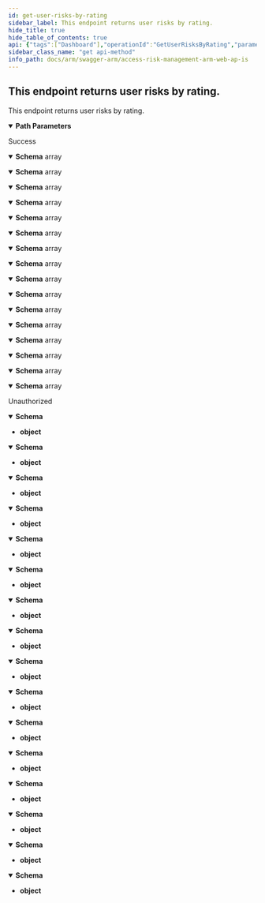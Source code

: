 ```yaml
---
id: get-user-risks-by-rating
sidebar_label: This endpoint returns user risks by rating.
hide_title: true
hide_table_of_contents: true
api: {"tags":["Dashboard"],"operationId":"GetUserRisksByRating","parameters":[{"name":"jobId","in":"path","required":true,"schema":{"type":"integer","format":"int32","minimum":1,"maximum":2147483647}}],"responses":{"200":{"description":"Success","content":{"application/json;odata.metadata=minimal;odata.streaming=true":{"schema":{"uniqueItems":false,"type":"array","items":{"description":"Represents a user risk rating.","type":"object","properties":{"riskRating":{"enum":["informational","low","medium","high","critical"],"type":"string"},"executionLevel":{"enum":["none","notExecuted","partiallyExecuted","fullyExecuted","sensitiveAccess"],"type":"string"},"mitigated":{"description":"Represents whether the risk has been mitigated or not.","type":"boolean"},"utilization":{"enum":["stad","cdpos"],"type":"string"},"value":{"format":"int32","description":"Represents the risk value.","type":"integer"}}}}},"application/json;odata.metadata=minimal;odata.streaming=false":{"schema":{"uniqueItems":false,"type":"array","items":{"description":"Represents a user risk rating.","type":"object","properties":{"riskRating":{"enum":["informational","low","medium","high","critical"],"type":"string"},"executionLevel":{"enum":["none","notExecuted","partiallyExecuted","fullyExecuted","sensitiveAccess"],"type":"string"},"mitigated":{"description":"Represents whether the risk has been mitigated or not.","type":"boolean"},"utilization":{"enum":["stad","cdpos"],"type":"string"},"value":{"format":"int32","description":"Represents the risk value.","type":"integer"}}}}},"application/json;odata.metadata=minimal":{"schema":{"uniqueItems":false,"type":"array","items":{"description":"Represents a user risk rating.","type":"object","properties":{"riskRating":{"enum":["informational","low","medium","high","critical"],"type":"string"},"executionLevel":{"enum":["none","notExecuted","partiallyExecuted","fullyExecuted","sensitiveAccess"],"type":"string"},"mitigated":{"description":"Represents whether the risk has been mitigated or not.","type":"boolean"},"utilization":{"enum":["stad","cdpos"],"type":"string"},"value":{"format":"int32","description":"Represents the risk value.","type":"integer"}}}}},"application/json;odata.metadata=full;odata.streaming=true":{"schema":{"uniqueItems":false,"type":"array","items":{"description":"Represents a user risk rating.","type":"object","properties":{"riskRating":{"enum":["informational","low","medium","high","critical"],"type":"string"},"executionLevel":{"enum":["none","notExecuted","partiallyExecuted","fullyExecuted","sensitiveAccess"],"type":"string"},"mitigated":{"description":"Represents whether the risk has been mitigated or not.","type":"boolean"},"utilization":{"enum":["stad","cdpos"],"type":"string"},"value":{"format":"int32","description":"Represents the risk value.","type":"integer"}}}}},"application/json;odata.metadata=full;odata.streaming=false":{"schema":{"uniqueItems":false,"type":"array","items":{"description":"Represents a user risk rating.","type":"object","properties":{"riskRating":{"enum":["informational","low","medium","high","critical"],"type":"string"},"executionLevel":{"enum":["none","notExecuted","partiallyExecuted","fullyExecuted","sensitiveAccess"],"type":"string"},"mitigated":{"description":"Represents whether the risk has been mitigated or not.","type":"boolean"},"utilization":{"enum":["stad","cdpos"],"type":"string"},"value":{"format":"int32","description":"Represents the risk value.","type":"integer"}}}}},"application/json;odata.metadata=full":{"schema":{"uniqueItems":false,"type":"array","items":{"description":"Represents a user risk rating.","type":"object","properties":{"riskRating":{"enum":["informational","low","medium","high","critical"],"type":"string"},"executionLevel":{"enum":["none","notExecuted","partiallyExecuted","fullyExecuted","sensitiveAccess"],"type":"string"},"mitigated":{"description":"Represents whether the risk has been mitigated or not.","type":"boolean"},"utilization":{"enum":["stad","cdpos"],"type":"string"},"value":{"format":"int32","description":"Represents the risk value.","type":"integer"}}}}},"application/json;odata.metadata=none;odata.streaming=true":{"schema":{"uniqueItems":false,"type":"array","items":{"description":"Represents a user risk rating.","type":"object","properties":{"riskRating":{"enum":["informational","low","medium","high","critical"],"type":"string"},"executionLevel":{"enum":["none","notExecuted","partiallyExecuted","fullyExecuted","sensitiveAccess"],"type":"string"},"mitigated":{"description":"Represents whether the risk has been mitigated or not.","type":"boolean"},"utilization":{"enum":["stad","cdpos"],"type":"string"},"value":{"format":"int32","description":"Represents the risk value.","type":"integer"}}}}},"application/json;odata.metadata=none;odata.streaming=false":{"schema":{"uniqueItems":false,"type":"array","items":{"description":"Represents a user risk rating.","type":"object","properties":{"riskRating":{"enum":["informational","low","medium","high","critical"],"type":"string"},"executionLevel":{"enum":["none","notExecuted","partiallyExecuted","fullyExecuted","sensitiveAccess"],"type":"string"},"mitigated":{"description":"Represents whether the risk has been mitigated or not.","type":"boolean"},"utilization":{"enum":["stad","cdpos"],"type":"string"},"value":{"format":"int32","description":"Represents the risk value.","type":"integer"}}}}},"application/json;odata.metadata=none":{"schema":{"uniqueItems":false,"type":"array","items":{"description":"Represents a user risk rating.","type":"object","properties":{"riskRating":{"enum":["informational","low","medium","high","critical"],"type":"string"},"executionLevel":{"enum":["none","notExecuted","partiallyExecuted","fullyExecuted","sensitiveAccess"],"type":"string"},"mitigated":{"description":"Represents whether the risk has been mitigated or not.","type":"boolean"},"utilization":{"enum":["stad","cdpos"],"type":"string"},"value":{"format":"int32","description":"Represents the risk value.","type":"integer"}}}}},"application/json;odata.streaming=true":{"schema":{"uniqueItems":false,"type":"array","items":{"description":"Represents a user risk rating.","type":"object","properties":{"riskRating":{"enum":["informational","low","medium","high","critical"],"type":"string"},"executionLevel":{"enum":["none","notExecuted","partiallyExecuted","fullyExecuted","sensitiveAccess"],"type":"string"},"mitigated":{"description":"Represents whether the risk has been mitigated or not.","type":"boolean"},"utilization":{"enum":["stad","cdpos"],"type":"string"},"value":{"format":"int32","description":"Represents the risk value.","type":"integer"}}}}},"application/json;odata.streaming=false":{"schema":{"uniqueItems":false,"type":"array","items":{"description":"Represents a user risk rating.","type":"object","properties":{"riskRating":{"enum":["informational","low","medium","high","critical"],"type":"string"},"executionLevel":{"enum":["none","notExecuted","partiallyExecuted","fullyExecuted","sensitiveAccess"],"type":"string"},"mitigated":{"description":"Represents whether the risk has been mitigated or not.","type":"boolean"},"utilization":{"enum":["stad","cdpos"],"type":"string"},"value":{"format":"int32","description":"Represents the risk value.","type":"integer"}}}}},"application/json":{"schema":{"uniqueItems":false,"type":"array","items":{"description":"Represents a user risk rating.","type":"object","properties":{"riskRating":{"enum":["informational","low","medium","high","critical"],"type":"string"},"executionLevel":{"enum":["none","notExecuted","partiallyExecuted","fullyExecuted","sensitiveAccess"],"type":"string"},"mitigated":{"description":"Represents whether the risk has been mitigated or not.","type":"boolean"},"utilization":{"enum":["stad","cdpos"],"type":"string"},"value":{"format":"int32","description":"Represents the risk value.","type":"integer"}}}}},"application/xml":{"schema":{"uniqueItems":false,"type":"array","items":{"description":"Represents a user risk rating.","type":"object","properties":{"riskRating":{"enum":["informational","low","medium","high","critical"],"type":"string"},"executionLevel":{"enum":["none","notExecuted","partiallyExecuted","fullyExecuted","sensitiveAccess"],"type":"string"},"mitigated":{"description":"Represents whether the risk has been mitigated or not.","type":"boolean"},"utilization":{"enum":["stad","cdpos"],"type":"string"},"value":{"format":"int32","description":"Represents the risk value.","type":"integer"}}}}},"application/prs.odatatestxx-odata":{"schema":{"uniqueItems":false,"type":"array","items":{"description":"Represents a user risk rating.","type":"object","properties":{"riskRating":{"enum":["informational","low","medium","high","critical"],"type":"string"},"executionLevel":{"enum":["none","notExecuted","partiallyExecuted","fullyExecuted","sensitiveAccess"],"type":"string"},"mitigated":{"description":"Represents whether the risk has been mitigated or not.","type":"boolean"},"utilization":{"enum":["stad","cdpos"],"type":"string"},"value":{"format":"int32","description":"Represents the risk value.","type":"integer"}}}}},"text/plain":{"schema":{"uniqueItems":false,"type":"array","items":{"description":"Represents a user risk rating.","type":"object","properties":{"riskRating":{"enum":["informational","low","medium","high","critical"],"type":"string"},"executionLevel":{"enum":["none","notExecuted","partiallyExecuted","fullyExecuted","sensitiveAccess"],"type":"string"},"mitigated":{"description":"Represents whether the risk has been mitigated or not.","type":"boolean"},"utilization":{"enum":["stad","cdpos"],"type":"string"},"value":{"format":"int32","description":"Represents the risk value.","type":"integer"}}}}},"text/json":{"schema":{"uniqueItems":false,"type":"array","items":{"description":"Represents a user risk rating.","type":"object","properties":{"riskRating":{"enum":["informational","low","medium","high","critical"],"type":"string"},"executionLevel":{"enum":["none","notExecuted","partiallyExecuted","fullyExecuted","sensitiveAccess"],"type":"string"},"mitigated":{"description":"Represents whether the risk has been mitigated or not.","type":"boolean"},"utilization":{"enum":["stad","cdpos"],"type":"string"},"value":{"format":"int32","description":"Represents the risk value.","type":"integer"}}}}}}},"401":{"description":"Unauthorized","content":{"application/json;odata.metadata=minimal;odata.streaming=true":{"schema":{"type":"object"}},"application/json;odata.metadata=minimal;odata.streaming=false":{"schema":{"type":"object"}},"application/json;odata.metadata=minimal":{"schema":{"type":"object"}},"application/json;odata.metadata=full;odata.streaming=true":{"schema":{"type":"object"}},"application/json;odata.metadata=full;odata.streaming=false":{"schema":{"type":"object"}},"application/json;odata.metadata=full":{"schema":{"type":"object"}},"application/json;odata.metadata=none;odata.streaming=true":{"schema":{"type":"object"}},"application/json;odata.metadata=none;odata.streaming=false":{"schema":{"type":"object"}},"application/json;odata.metadata=none":{"schema":{"type":"object"}},"application/json;odata.streaming=true":{"schema":{"type":"object"}},"application/json;odata.streaming=false":{"schema":{"type":"object"}},"application/json":{"schema":{"type":"object"}},"application/xml":{"schema":{"type":"object"}},"application/prs.odatatestxx-odata":{"schema":{"type":"object"}},"text/plain":{"schema":{"type":"object"}},"text/json":{"schema":{"type":"object"}}}}},"description":"This endpoint returns user risks by rating.","method":"get","path":"/api/dashboard/userrisks/byrating/{jobId}","info":{"version":"v1","title":"Access Risk Management ARM Web APIs"},"postman":{"name":"This endpoint returns user risks by rating.","description":{"type":"text/plain"},"url":{"path":["api","dashboard","userrisks","byrating",":jobId"],"host":["{{baseUrl}}"],"query":[],"variable":[{"disabled":false,"description":{"content":"(Required) ","type":"text/plain"},"type":"any","value":"","key":"jobId"}]},"header":[{"key":"Accept","value":"application/json;odata.metadata=minimal;odata.streaming=true"}],"method":"GET"}}
sidebar_class_name: "get api-method"
info_path: docs/arm/swagger-arm/access-risk-management-arm-web-ap-is
---
```



## This endpoint returns user risks by rating.



This endpoint returns user risks by rating.

<details style={{"marginBottom":"1rem"}} data-collapsed={false} open={true}><summary style={{}}><strong>Path Parameters</strong></summary><div><ul><ParamsItem className={"paramsItem"} param={{"name":"jobId","in":"path","required":true,"schema":{"type":"integer","format":"int32","minimum":1,"maximum":2147483647}}}></ParamsItem></ul></div></details><div><ApiTabs><TabItem label={"200"} value={"200"}><div>

Success

</div><div><MimeTabs groupId={"mime-type"}><TabItem label={"application/json;odata.metadata=minimal;odata.streaming=true"} value={"application/json;odata.metadata=minimal;odata.streaming=true"}><SchemaTabs groupId={"schema-tabs"}><TabItem label={"Schema"} value={"Schema"}><details style={{}} data-collapsed={false} open={true}><summary style={{"textAlign":"left"}}><strong>Schema</strong><span style={{"opacity":"0.6"}}> array</span></summary><div style={{"textAlign":"left","marginLeft":"1rem"}}></div><ul style={{"marginLeft":"1rem"}}><SchemaItem collapsible={false} name={"riskRating"} required={false} schemaDescription={undefined} schemaName={"string"} qualifierMessage={"**Possible values:** [`informational`, `low`, `medium`, `high`, `critical`]"} defaultValue={undefined}></SchemaItem><SchemaItem collapsible={false} name={"executionLevel"} required={false} schemaDescription={undefined} schemaName={"string"} qualifierMessage={"**Possible values:** [`none`, `notExecuted`, `partiallyExecuted`, `fullyExecuted`, `sensitiveAccess`]"} defaultValue={undefined}></SchemaItem><SchemaItem collapsible={false} name={"mitigated"} required={false} schemaDescription={"Represents whether the risk has been mitigated or not."} schemaName={"boolean"} qualifierMessage={undefined} defaultValue={undefined}></SchemaItem><SchemaItem collapsible={false} name={"utilization"} required={false} schemaDescription={undefined} schemaName={"string"} qualifierMessage={"**Possible values:** [`stad`, `cdpos`]"} defaultValue={undefined}></SchemaItem><SchemaItem collapsible={false} name={"value"} required={false} schemaDescription={"Represents the risk value."} schemaName={"int32"} qualifierMessage={undefined} defaultValue={undefined}></SchemaItem></ul></details></TabItem></SchemaTabs></TabItem><TabItem label={"application/json;odata.metadata=minimal;odata.streaming=false"} value={"application/json;odata.metadata=minimal;odata.streaming=false"}><SchemaTabs groupId={"schema-tabs"}><TabItem label={"Schema"} value={"Schema"}><details style={{}} data-collapsed={false} open={true}><summary style={{"textAlign":"left"}}><strong>Schema</strong><span style={{"opacity":"0.6"}}> array</span></summary><div style={{"textAlign":"left","marginLeft":"1rem"}}></div><ul style={{"marginLeft":"1rem"}}><SchemaItem collapsible={false} name={"riskRating"} required={false} schemaDescription={undefined} schemaName={"string"} qualifierMessage={"**Possible values:** [`informational`, `low`, `medium`, `high`, `critical`]"} defaultValue={undefined}></SchemaItem><SchemaItem collapsible={false} name={"executionLevel"} required={false} schemaDescription={undefined} schemaName={"string"} qualifierMessage={"**Possible values:** [`none`, `notExecuted`, `partiallyExecuted`, `fullyExecuted`, `sensitiveAccess`]"} defaultValue={undefined}></SchemaItem><SchemaItem collapsible={false} name={"mitigated"} required={false} schemaDescription={"Represents whether the risk has been mitigated or not."} schemaName={"boolean"} qualifierMessage={undefined} defaultValue={undefined}></SchemaItem><SchemaItem collapsible={false} name={"utilization"} required={false} schemaDescription={undefined} schemaName={"string"} qualifierMessage={"**Possible values:** [`stad`, `cdpos`]"} defaultValue={undefined}></SchemaItem><SchemaItem collapsible={false} name={"value"} required={false} schemaDescription={"Represents the risk value."} schemaName={"int32"} qualifierMessage={undefined} defaultValue={undefined}></SchemaItem></ul></details></TabItem></SchemaTabs></TabItem><TabItem label={"application/json;odata.metadata=minimal"} value={"application/json;odata.metadata=minimal"}><SchemaTabs groupId={"schema-tabs"}><TabItem label={"Schema"} value={"Schema"}><details style={{}} data-collapsed={false} open={true}><summary style={{"textAlign":"left"}}><strong>Schema</strong><span style={{"opacity":"0.6"}}> array</span></summary><div style={{"textAlign":"left","marginLeft":"1rem"}}></div><ul style={{"marginLeft":"1rem"}}><SchemaItem collapsible={false} name={"riskRating"} required={false} schemaDescription={undefined} schemaName={"string"} qualifierMessage={"**Possible values:** [`informational`, `low`, `medium`, `high`, `critical`]"} defaultValue={undefined}></SchemaItem><SchemaItem collapsible={false} name={"executionLevel"} required={false} schemaDescription={undefined} schemaName={"string"} qualifierMessage={"**Possible values:** [`none`, `notExecuted`, `partiallyExecuted`, `fullyExecuted`, `sensitiveAccess`]"} defaultValue={undefined}></SchemaItem><SchemaItem collapsible={false} name={"mitigated"} required={false} schemaDescription={"Represents whether the risk has been mitigated or not."} schemaName={"boolean"} qualifierMessage={undefined} defaultValue={undefined}></SchemaItem><SchemaItem collapsible={false} name={"utilization"} required={false} schemaDescription={undefined} schemaName={"string"} qualifierMessage={"**Possible values:** [`stad`, `cdpos`]"} defaultValue={undefined}></SchemaItem><SchemaItem collapsible={false} name={"value"} required={false} schemaDescription={"Represents the risk value."} schemaName={"int32"} qualifierMessage={undefined} defaultValue={undefined}></SchemaItem></ul></details></TabItem></SchemaTabs></TabItem><TabItem label={"application/json;odata.metadata=full;odata.streaming=true"} value={"application/json;odata.metadata=full;odata.streaming=true"}><SchemaTabs groupId={"schema-tabs"}><TabItem label={"Schema"} value={"Schema"}><details style={{}} data-collapsed={false} open={true}><summary style={{"textAlign":"left"}}><strong>Schema</strong><span style={{"opacity":"0.6"}}> array</span></summary><div style={{"textAlign":"left","marginLeft":"1rem"}}></div><ul style={{"marginLeft":"1rem"}}><SchemaItem collapsible={false} name={"riskRating"} required={false} schemaDescription={undefined} schemaName={"string"} qualifierMessage={"**Possible values:** [`informational`, `low`, `medium`, `high`, `critical`]"} defaultValue={undefined}></SchemaItem><SchemaItem collapsible={false} name={"executionLevel"} required={false} schemaDescription={undefined} schemaName={"string"} qualifierMessage={"**Possible values:** [`none`, `notExecuted`, `partiallyExecuted`, `fullyExecuted`, `sensitiveAccess`]"} defaultValue={undefined}></SchemaItem><SchemaItem collapsible={false} name={"mitigated"} required={false} schemaDescription={"Represents whether the risk has been mitigated or not."} schemaName={"boolean"} qualifierMessage={undefined} defaultValue={undefined}></SchemaItem><SchemaItem collapsible={false} name={"utilization"} required={false} schemaDescription={undefined} schemaName={"string"} qualifierMessage={"**Possible values:** [`stad`, `cdpos`]"} defaultValue={undefined}></SchemaItem><SchemaItem collapsible={false} name={"value"} required={false} schemaDescription={"Represents the risk value."} schemaName={"int32"} qualifierMessage={undefined} defaultValue={undefined}></SchemaItem></ul></details></TabItem></SchemaTabs></TabItem><TabItem label={"application/json;odata.metadata=full;odata.streaming=false"} value={"application/json;odata.metadata=full;odata.streaming=false"}><SchemaTabs groupId={"schema-tabs"}><TabItem label={"Schema"} value={"Schema"}><details style={{}} data-collapsed={false} open={true}><summary style={{"textAlign":"left"}}><strong>Schema</strong><span style={{"opacity":"0.6"}}> array</span></summary><div style={{"textAlign":"left","marginLeft":"1rem"}}></div><ul style={{"marginLeft":"1rem"}}><SchemaItem collapsible={false} name={"riskRating"} required={false} schemaDescription={undefined} schemaName={"string"} qualifierMessage={"**Possible values:** [`informational`, `low`, `medium`, `high`, `critical`]"} defaultValue={undefined}></SchemaItem><SchemaItem collapsible={false} name={"executionLevel"} required={false} schemaDescription={undefined} schemaName={"string"} qualifierMessage={"**Possible values:** [`none`, `notExecuted`, `partiallyExecuted`, `fullyExecuted`, `sensitiveAccess`]"} defaultValue={undefined}></SchemaItem><SchemaItem collapsible={false} name={"mitigated"} required={false} schemaDescription={"Represents whether the risk has been mitigated or not."} schemaName={"boolean"} qualifierMessage={undefined} defaultValue={undefined}></SchemaItem><SchemaItem collapsible={false} name={"utilization"} required={false} schemaDescription={undefined} schemaName={"string"} qualifierMessage={"**Possible values:** [`stad`, `cdpos`]"} defaultValue={undefined}></SchemaItem><SchemaItem collapsible={false} name={"value"} required={false} schemaDescription={"Represents the risk value."} schemaName={"int32"} qualifierMessage={undefined} defaultValue={undefined}></SchemaItem></ul></details></TabItem></SchemaTabs></TabItem><TabItem label={"application/json;odata.metadata=full"} value={"application/json;odata.metadata=full"}><SchemaTabs groupId={"schema-tabs"}><TabItem label={"Schema"} value={"Schema"}><details style={{}} data-collapsed={false} open={true}><summary style={{"textAlign":"left"}}><strong>Schema</strong><span style={{"opacity":"0.6"}}> array</span></summary><div style={{"textAlign":"left","marginLeft":"1rem"}}></div><ul style={{"marginLeft":"1rem"}}><SchemaItem collapsible={false} name={"riskRating"} required={false} schemaDescription={undefined} schemaName={"string"} qualifierMessage={"**Possible values:** [`informational`, `low`, `medium`, `high`, `critical`]"} defaultValue={undefined}></SchemaItem><SchemaItem collapsible={false} name={"executionLevel"} required={false} schemaDescription={undefined} schemaName={"string"} qualifierMessage={"**Possible values:** [`none`, `notExecuted`, `partiallyExecuted`, `fullyExecuted`, `sensitiveAccess`]"} defaultValue={undefined}></SchemaItem><SchemaItem collapsible={false} name={"mitigated"} required={false} schemaDescription={"Represents whether the risk has been mitigated or not."} schemaName={"boolean"} qualifierMessage={undefined} defaultValue={undefined}></SchemaItem><SchemaItem collapsible={false} name={"utilization"} required={false} schemaDescription={undefined} schemaName={"string"} qualifierMessage={"**Possible values:** [`stad`, `cdpos`]"} defaultValue={undefined}></SchemaItem><SchemaItem collapsible={false} name={"value"} required={false} schemaDescription={"Represents the risk value."} schemaName={"int32"} qualifierMessage={undefined} defaultValue={undefined}></SchemaItem></ul></details></TabItem></SchemaTabs></TabItem><TabItem label={"application/json;odata.metadata=none;odata.streaming=true"} value={"application/json;odata.metadata=none;odata.streaming=true"}><SchemaTabs groupId={"schema-tabs"}><TabItem label={"Schema"} value={"Schema"}><details style={{}} data-collapsed={false} open={true}><summary style={{"textAlign":"left"}}><strong>Schema</strong><span style={{"opacity":"0.6"}}> array</span></summary><div style={{"textAlign":"left","marginLeft":"1rem"}}></div><ul style={{"marginLeft":"1rem"}}><SchemaItem collapsible={false} name={"riskRating"} required={false} schemaDescription={undefined} schemaName={"string"} qualifierMessage={"**Possible values:** [`informational`, `low`, `medium`, `high`, `critical`]"} defaultValue={undefined}></SchemaItem><SchemaItem collapsible={false} name={"executionLevel"} required={false} schemaDescription={undefined} schemaName={"string"} qualifierMessage={"**Possible values:** [`none`, `notExecuted`, `partiallyExecuted`, `fullyExecuted`, `sensitiveAccess`]"} defaultValue={undefined}></SchemaItem><SchemaItem collapsible={false} name={"mitigated"} required={false} schemaDescription={"Represents whether the risk has been mitigated or not."} schemaName={"boolean"} qualifierMessage={undefined} defaultValue={undefined}></SchemaItem><SchemaItem collapsible={false} name={"utilization"} required={false} schemaDescription={undefined} schemaName={"string"} qualifierMessage={"**Possible values:** [`stad`, `cdpos`]"} defaultValue={undefined}></SchemaItem><SchemaItem collapsible={false} name={"value"} required={false} schemaDescription={"Represents the risk value."} schemaName={"int32"} qualifierMessage={undefined} defaultValue={undefined}></SchemaItem></ul></details></TabItem></SchemaTabs></TabItem><TabItem label={"application/json;odata.metadata=none;odata.streaming=false"} value={"application/json;odata.metadata=none;odata.streaming=false"}><SchemaTabs groupId={"schema-tabs"}><TabItem label={"Schema"} value={"Schema"}><details style={{}} data-collapsed={false} open={true}><summary style={{"textAlign":"left"}}><strong>Schema</strong><span style={{"opacity":"0.6"}}> array</span></summary><div style={{"textAlign":"left","marginLeft":"1rem"}}></div><ul style={{"marginLeft":"1rem"}}><SchemaItem collapsible={false} name={"riskRating"} required={false} schemaDescription={undefined} schemaName={"string"} qualifierMessage={"**Possible values:** [`informational`, `low`, `medium`, `high`, `critical`]"} defaultValue={undefined}></SchemaItem><SchemaItem collapsible={false} name={"executionLevel"} required={false} schemaDescription={undefined} schemaName={"string"} qualifierMessage={"**Possible values:** [`none`, `notExecuted`, `partiallyExecuted`, `fullyExecuted`, `sensitiveAccess`]"} defaultValue={undefined}></SchemaItem><SchemaItem collapsible={false} name={"mitigated"} required={false} schemaDescription={"Represents whether the risk has been mitigated or not."} schemaName={"boolean"} qualifierMessage={undefined} defaultValue={undefined}></SchemaItem><SchemaItem collapsible={false} name={"utilization"} required={false} schemaDescription={undefined} schemaName={"string"} qualifierMessage={"**Possible values:** [`stad`, `cdpos`]"} defaultValue={undefined}></SchemaItem><SchemaItem collapsible={false} name={"value"} required={false} schemaDescription={"Represents the risk value."} schemaName={"int32"} qualifierMessage={undefined} defaultValue={undefined}></SchemaItem></ul></details></TabItem></SchemaTabs></TabItem><TabItem label={"application/json;odata.metadata=none"} value={"application/json;odata.metadata=none"}><SchemaTabs groupId={"schema-tabs"}><TabItem label={"Schema"} value={"Schema"}><details style={{}} data-collapsed={false} open={true}><summary style={{"textAlign":"left"}}><strong>Schema</strong><span style={{"opacity":"0.6"}}> array</span></summary><div style={{"textAlign":"left","marginLeft":"1rem"}}></div><ul style={{"marginLeft":"1rem"}}><SchemaItem collapsible={false} name={"riskRating"} required={false} schemaDescription={undefined} schemaName={"string"} qualifierMessage={"**Possible values:** [`informational`, `low`, `medium`, `high`, `critical`]"} defaultValue={undefined}></SchemaItem><SchemaItem collapsible={false} name={"executionLevel"} required={false} schemaDescription={undefined} schemaName={"string"} qualifierMessage={"**Possible values:** [`none`, `notExecuted`, `partiallyExecuted`, `fullyExecuted`, `sensitiveAccess`]"} defaultValue={undefined}></SchemaItem><SchemaItem collapsible={false} name={"mitigated"} required={false} schemaDescription={"Represents whether the risk has been mitigated or not."} schemaName={"boolean"} qualifierMessage={undefined} defaultValue={undefined}></SchemaItem><SchemaItem collapsible={false} name={"utilization"} required={false} schemaDescription={undefined} schemaName={"string"} qualifierMessage={"**Possible values:** [`stad`, `cdpos`]"} defaultValue={undefined}></SchemaItem><SchemaItem collapsible={false} name={"value"} required={false} schemaDescription={"Represents the risk value."} schemaName={"int32"} qualifierMessage={undefined} defaultValue={undefined}></SchemaItem></ul></details></TabItem></SchemaTabs></TabItem><TabItem label={"application/json;odata.streaming=true"} value={"application/json;odata.streaming=true"}><SchemaTabs groupId={"schema-tabs"}><TabItem label={"Schema"} value={"Schema"}><details style={{}} data-collapsed={false} open={true}><summary style={{"textAlign":"left"}}><strong>Schema</strong><span style={{"opacity":"0.6"}}> array</span></summary><div style={{"textAlign":"left","marginLeft":"1rem"}}></div><ul style={{"marginLeft":"1rem"}}><SchemaItem collapsible={false} name={"riskRating"} required={false} schemaDescription={undefined} schemaName={"string"} qualifierMessage={"**Possible values:** [`informational`, `low`, `medium`, `high`, `critical`]"} defaultValue={undefined}></SchemaItem><SchemaItem collapsible={false} name={"executionLevel"} required={false} schemaDescription={undefined} schemaName={"string"} qualifierMessage={"**Possible values:** [`none`, `notExecuted`, `partiallyExecuted`, `fullyExecuted`, `sensitiveAccess`]"} defaultValue={undefined}></SchemaItem><SchemaItem collapsible={false} name={"mitigated"} required={false} schemaDescription={"Represents whether the risk has been mitigated or not."} schemaName={"boolean"} qualifierMessage={undefined} defaultValue={undefined}></SchemaItem><SchemaItem collapsible={false} name={"utilization"} required={false} schemaDescription={undefined} schemaName={"string"} qualifierMessage={"**Possible values:** [`stad`, `cdpos`]"} defaultValue={undefined}></SchemaItem><SchemaItem collapsible={false} name={"value"} required={false} schemaDescription={"Represents the risk value."} schemaName={"int32"} qualifierMessage={undefined} defaultValue={undefined}></SchemaItem></ul></details></TabItem></SchemaTabs></TabItem><TabItem label={"application/json;odata.streaming=false"} value={"application/json;odata.streaming=false"}><SchemaTabs groupId={"schema-tabs"}><TabItem label={"Schema"} value={"Schema"}><details style={{}} data-collapsed={false} open={true}><summary style={{"textAlign":"left"}}><strong>Schema</strong><span style={{"opacity":"0.6"}}> array</span></summary><div style={{"textAlign":"left","marginLeft":"1rem"}}></div><ul style={{"marginLeft":"1rem"}}><SchemaItem collapsible={false} name={"riskRating"} required={false} schemaDescription={undefined} schemaName={"string"} qualifierMessage={"**Possible values:** [`informational`, `low`, `medium`, `high`, `critical`]"} defaultValue={undefined}></SchemaItem><SchemaItem collapsible={false} name={"executionLevel"} required={false} schemaDescription={undefined} schemaName={"string"} qualifierMessage={"**Possible values:** [`none`, `notExecuted`, `partiallyExecuted`, `fullyExecuted`, `sensitiveAccess`]"} defaultValue={undefined}></SchemaItem><SchemaItem collapsible={false} name={"mitigated"} required={false} schemaDescription={"Represents whether the risk has been mitigated or not."} schemaName={"boolean"} qualifierMessage={undefined} defaultValue={undefined}></SchemaItem><SchemaItem collapsible={false} name={"utilization"} required={false} schemaDescription={undefined} schemaName={"string"} qualifierMessage={"**Possible values:** [`stad`, `cdpos`]"} defaultValue={undefined}></SchemaItem><SchemaItem collapsible={false} name={"value"} required={false} schemaDescription={"Represents the risk value."} schemaName={"int32"} qualifierMessage={undefined} defaultValue={undefined}></SchemaItem></ul></details></TabItem></SchemaTabs></TabItem><TabItem label={"application/json"} value={"application/json"}><SchemaTabs groupId={"schema-tabs"}><TabItem label={"Schema"} value={"Schema"}><details style={{}} data-collapsed={false} open={true}><summary style={{"textAlign":"left"}}><strong>Schema</strong><span style={{"opacity":"0.6"}}> array</span></summary><div style={{"textAlign":"left","marginLeft":"1rem"}}></div><ul style={{"marginLeft":"1rem"}}><SchemaItem collapsible={false} name={"riskRating"} required={false} schemaDescription={undefined} schemaName={"string"} qualifierMessage={"**Possible values:** [`informational`, `low`, `medium`, `high`, `critical`]"} defaultValue={undefined}></SchemaItem><SchemaItem collapsible={false} name={"executionLevel"} required={false} schemaDescription={undefined} schemaName={"string"} qualifierMessage={"**Possible values:** [`none`, `notExecuted`, `partiallyExecuted`, `fullyExecuted`, `sensitiveAccess`]"} defaultValue={undefined}></SchemaItem><SchemaItem collapsible={false} name={"mitigated"} required={false} schemaDescription={"Represents whether the risk has been mitigated or not."} schemaName={"boolean"} qualifierMessage={undefined} defaultValue={undefined}></SchemaItem><SchemaItem collapsible={false} name={"utilization"} required={false} schemaDescription={undefined} schemaName={"string"} qualifierMessage={"**Possible values:** [`stad`, `cdpos`]"} defaultValue={undefined}></SchemaItem><SchemaItem collapsible={false} name={"value"} required={false} schemaDescription={"Represents the risk value."} schemaName={"int32"} qualifierMessage={undefined} defaultValue={undefined}></SchemaItem></ul></details></TabItem></SchemaTabs></TabItem><TabItem label={"application/xml"} value={"application/xml"}><SchemaTabs groupId={"schema-tabs"}><TabItem label={"Schema"} value={"Schema"}><details style={{}} data-collapsed={false} open={true}><summary style={{"textAlign":"left"}}><strong>Schema</strong><span style={{"opacity":"0.6"}}> array</span></summary><div style={{"textAlign":"left","marginLeft":"1rem"}}></div><ul style={{"marginLeft":"1rem"}}><SchemaItem collapsible={false} name={"riskRating"} required={false} schemaDescription={undefined} schemaName={"string"} qualifierMessage={"**Possible values:** [`informational`, `low`, `medium`, `high`, `critical`]"} defaultValue={undefined}></SchemaItem><SchemaItem collapsible={false} name={"executionLevel"} required={false} schemaDescription={undefined} schemaName={"string"} qualifierMessage={"**Possible values:** [`none`, `notExecuted`, `partiallyExecuted`, `fullyExecuted`, `sensitiveAccess`]"} defaultValue={undefined}></SchemaItem><SchemaItem collapsible={false} name={"mitigated"} required={false} schemaDescription={"Represents whether the risk has been mitigated or not."} schemaName={"boolean"} qualifierMessage={undefined} defaultValue={undefined}></SchemaItem><SchemaItem collapsible={false} name={"utilization"} required={false} schemaDescription={undefined} schemaName={"string"} qualifierMessage={"**Possible values:** [`stad`, `cdpos`]"} defaultValue={undefined}></SchemaItem><SchemaItem collapsible={false} name={"value"} required={false} schemaDescription={"Represents the risk value."} schemaName={"int32"} qualifierMessage={undefined} defaultValue={undefined}></SchemaItem></ul></details></TabItem></SchemaTabs></TabItem><TabItem label={"application/prs.odatatestxx-odata"} value={"application/prs.odatatestxx-odata"}><SchemaTabs groupId={"schema-tabs"}><TabItem label={"Schema"} value={"Schema"}><details style={{}} data-collapsed={false} open={true}><summary style={{"textAlign":"left"}}><strong>Schema</strong><span style={{"opacity":"0.6"}}> array</span></summary><div style={{"textAlign":"left","marginLeft":"1rem"}}></div><ul style={{"marginLeft":"1rem"}}><SchemaItem collapsible={false} name={"riskRating"} required={false} schemaDescription={undefined} schemaName={"string"} qualifierMessage={"**Possible values:** [`informational`, `low`, `medium`, `high`, `critical`]"} defaultValue={undefined}></SchemaItem><SchemaItem collapsible={false} name={"executionLevel"} required={false} schemaDescription={undefined} schemaName={"string"} qualifierMessage={"**Possible values:** [`none`, `notExecuted`, `partiallyExecuted`, `fullyExecuted`, `sensitiveAccess`]"} defaultValue={undefined}></SchemaItem><SchemaItem collapsible={false} name={"mitigated"} required={false} schemaDescription={"Represents whether the risk has been mitigated or not."} schemaName={"boolean"} qualifierMessage={undefined} defaultValue={undefined}></SchemaItem><SchemaItem collapsible={false} name={"utilization"} required={false} schemaDescription={undefined} schemaName={"string"} qualifierMessage={"**Possible values:** [`stad`, `cdpos`]"} defaultValue={undefined}></SchemaItem><SchemaItem collapsible={false} name={"value"} required={false} schemaDescription={"Represents the risk value."} schemaName={"int32"} qualifierMessage={undefined} defaultValue={undefined}></SchemaItem></ul></details></TabItem></SchemaTabs></TabItem><TabItem label={"text/plain"} value={"text/plain"}><SchemaTabs groupId={"schema-tabs"}><TabItem label={"Schema"} value={"Schema"}><details style={{}} data-collapsed={false} open={true}><summary style={{"textAlign":"left"}}><strong>Schema</strong><span style={{"opacity":"0.6"}}> array</span></summary><div style={{"textAlign":"left","marginLeft":"1rem"}}></div><ul style={{"marginLeft":"1rem"}}><SchemaItem collapsible={false} name={"riskRating"} required={false} schemaDescription={undefined} schemaName={"string"} qualifierMessage={"**Possible values:** [`informational`, `low`, `medium`, `high`, `critical`]"} defaultValue={undefined}></SchemaItem><SchemaItem collapsible={false} name={"executionLevel"} required={false} schemaDescription={undefined} schemaName={"string"} qualifierMessage={"**Possible values:** [`none`, `notExecuted`, `partiallyExecuted`, `fullyExecuted`, `sensitiveAccess`]"} defaultValue={undefined}></SchemaItem><SchemaItem collapsible={false} name={"mitigated"} required={false} schemaDescription={"Represents whether the risk has been mitigated or not."} schemaName={"boolean"} qualifierMessage={undefined} defaultValue={undefined}></SchemaItem><SchemaItem collapsible={false} name={"utilization"} required={false} schemaDescription={undefined} schemaName={"string"} qualifierMessage={"**Possible values:** [`stad`, `cdpos`]"} defaultValue={undefined}></SchemaItem><SchemaItem collapsible={false} name={"value"} required={false} schemaDescription={"Represents the risk value."} schemaName={"int32"} qualifierMessage={undefined} defaultValue={undefined}></SchemaItem></ul></details></TabItem></SchemaTabs></TabItem><TabItem label={"text/json"} value={"text/json"}><SchemaTabs groupId={"schema-tabs"}><TabItem label={"Schema"} value={"Schema"}><details style={{}} data-collapsed={false} open={true}><summary style={{"textAlign":"left"}}><strong>Schema</strong><span style={{"opacity":"0.6"}}> array</span></summary><div style={{"textAlign":"left","marginLeft":"1rem"}}></div><ul style={{"marginLeft":"1rem"}}><SchemaItem collapsible={false} name={"riskRating"} required={false} schemaDescription={undefined} schemaName={"string"} qualifierMessage={"**Possible values:** [`informational`, `low`, `medium`, `high`, `critical`]"} defaultValue={undefined}></SchemaItem><SchemaItem collapsible={false} name={"executionLevel"} required={false} schemaDescription={undefined} schemaName={"string"} qualifierMessage={"**Possible values:** [`none`, `notExecuted`, `partiallyExecuted`, `fullyExecuted`, `sensitiveAccess`]"} defaultValue={undefined}></SchemaItem><SchemaItem collapsible={false} name={"mitigated"} required={false} schemaDescription={"Represents whether the risk has been mitigated or not."} schemaName={"boolean"} qualifierMessage={undefined} defaultValue={undefined}></SchemaItem><SchemaItem collapsible={false} name={"utilization"} required={false} schemaDescription={undefined} schemaName={"string"} qualifierMessage={"**Possible values:** [`stad`, `cdpos`]"} defaultValue={undefined}></SchemaItem><SchemaItem collapsible={false} name={"value"} required={false} schemaDescription={"Represents the risk value."} schemaName={"int32"} qualifierMessage={undefined} defaultValue={undefined}></SchemaItem></ul></details></TabItem></SchemaTabs></TabItem></MimeTabs></div></TabItem><TabItem label={"401"} value={"401"}><div>

Unauthorized

</div><div><MimeTabs groupId={"mime-type"}><TabItem label={"application/json;odata.metadata=minimal;odata.streaming=true"} value={"application/json;odata.metadata=minimal;odata.streaming=true"}><SchemaTabs groupId={"schema-tabs"}><TabItem label={"Schema"} value={"Schema"}><details style={{}} data-collapsed={false} open={true}><summary style={{"textAlign":"left"}}><strong>Schema</strong></summary><div style={{"textAlign":"left","marginLeft":"1rem"}}></div><ul style={{"marginLeft":"1rem"}}><li><div><strong>object</strong></div></li></ul></details></TabItem></SchemaTabs></TabItem><TabItem label={"application/json;odata.metadata=minimal;odata.streaming=false"} value={"application/json;odata.metadata=minimal;odata.streaming=false"}><SchemaTabs groupId={"schema-tabs"}><TabItem label={"Schema"} value={"Schema"}><details style={{}} data-collapsed={false} open={true}><summary style={{"textAlign":"left"}}><strong>Schema</strong></summary><div style={{"textAlign":"left","marginLeft":"1rem"}}></div><ul style={{"marginLeft":"1rem"}}><li><div><strong>object</strong></div></li></ul></details></TabItem></SchemaTabs></TabItem><TabItem label={"application/json;odata.metadata=minimal"} value={"application/json;odata.metadata=minimal"}><SchemaTabs groupId={"schema-tabs"}><TabItem label={"Schema"} value={"Schema"}><details style={{}} data-collapsed={false} open={true}><summary style={{"textAlign":"left"}}><strong>Schema</strong></summary><div style={{"textAlign":"left","marginLeft":"1rem"}}></div><ul style={{"marginLeft":"1rem"}}><li><div><strong>object</strong></div></li></ul></details></TabItem></SchemaTabs></TabItem><TabItem label={"application/json;odata.metadata=full;odata.streaming=true"} value={"application/json;odata.metadata=full;odata.streaming=true"}><SchemaTabs groupId={"schema-tabs"}><TabItem label={"Schema"} value={"Schema"}><details style={{}} data-collapsed={false} open={true}><summary style={{"textAlign":"left"}}><strong>Schema</strong></summary><div style={{"textAlign":"left","marginLeft":"1rem"}}></div><ul style={{"marginLeft":"1rem"}}><li><div><strong>object</strong></div></li></ul></details></TabItem></SchemaTabs></TabItem><TabItem label={"application/json;odata.metadata=full;odata.streaming=false"} value={"application/json;odata.metadata=full;odata.streaming=false"}><SchemaTabs groupId={"schema-tabs"}><TabItem label={"Schema"} value={"Schema"}><details style={{}} data-collapsed={false} open={true}><summary style={{"textAlign":"left"}}><strong>Schema</strong></summary><div style={{"textAlign":"left","marginLeft":"1rem"}}></div><ul style={{"marginLeft":"1rem"}}><li><div><strong>object</strong></div></li></ul></details></TabItem></SchemaTabs></TabItem><TabItem label={"application/json;odata.metadata=full"} value={"application/json;odata.metadata=full"}><SchemaTabs groupId={"schema-tabs"}><TabItem label={"Schema"} value={"Schema"}><details style={{}} data-collapsed={false} open={true}><summary style={{"textAlign":"left"}}><strong>Schema</strong></summary><div style={{"textAlign":"left","marginLeft":"1rem"}}></div><ul style={{"marginLeft":"1rem"}}><li><div><strong>object</strong></div></li></ul></details></TabItem></SchemaTabs></TabItem><TabItem label={"application/json;odata.metadata=none;odata.streaming=true"} value={"application/json;odata.metadata=none;odata.streaming=true"}><SchemaTabs groupId={"schema-tabs"}><TabItem label={"Schema"} value={"Schema"}><details style={{}} data-collapsed={false} open={true}><summary style={{"textAlign":"left"}}><strong>Schema</strong></summary><div style={{"textAlign":"left","marginLeft":"1rem"}}></div><ul style={{"marginLeft":"1rem"}}><li><div><strong>object</strong></div></li></ul></details></TabItem></SchemaTabs></TabItem><TabItem label={"application/json;odata.metadata=none;odata.streaming=false"} value={"application/json;odata.metadata=none;odata.streaming=false"}><SchemaTabs groupId={"schema-tabs"}><TabItem label={"Schema"} value={"Schema"}><details style={{}} data-collapsed={false} open={true}><summary style={{"textAlign":"left"}}><strong>Schema</strong></summary><div style={{"textAlign":"left","marginLeft":"1rem"}}></div><ul style={{"marginLeft":"1rem"}}><li><div><strong>object</strong></div></li></ul></details></TabItem></SchemaTabs></TabItem><TabItem label={"application/json;odata.metadata=none"} value={"application/json;odata.metadata=none"}><SchemaTabs groupId={"schema-tabs"}><TabItem label={"Schema"} value={"Schema"}><details style={{}} data-collapsed={false} open={true}><summary style={{"textAlign":"left"}}><strong>Schema</strong></summary><div style={{"textAlign":"left","marginLeft":"1rem"}}></div><ul style={{"marginLeft":"1rem"}}><li><div><strong>object</strong></div></li></ul></details></TabItem></SchemaTabs></TabItem><TabItem label={"application/json;odata.streaming=true"} value={"application/json;odata.streaming=true"}><SchemaTabs groupId={"schema-tabs"}><TabItem label={"Schema"} value={"Schema"}><details style={{}} data-collapsed={false} open={true}><summary style={{"textAlign":"left"}}><strong>Schema</strong></summary><div style={{"textAlign":"left","marginLeft":"1rem"}}></div><ul style={{"marginLeft":"1rem"}}><li><div><strong>object</strong></div></li></ul></details></TabItem></SchemaTabs></TabItem><TabItem label={"application/json;odata.streaming=false"} value={"application/json;odata.streaming=false"}><SchemaTabs groupId={"schema-tabs"}><TabItem label={"Schema"} value={"Schema"}><details style={{}} data-collapsed={false} open={true}><summary style={{"textAlign":"left"}}><strong>Schema</strong></summary><div style={{"textAlign":"left","marginLeft":"1rem"}}></div><ul style={{"marginLeft":"1rem"}}><li><div><strong>object</strong></div></li></ul></details></TabItem></SchemaTabs></TabItem><TabItem label={"application/json"} value={"application/json"}><SchemaTabs groupId={"schema-tabs"}><TabItem label={"Schema"} value={"Schema"}><details style={{}} data-collapsed={false} open={true}><summary style={{"textAlign":"left"}}><strong>Schema</strong></summary><div style={{"textAlign":"left","marginLeft":"1rem"}}></div><ul style={{"marginLeft":"1rem"}}><li><div><strong>object</strong></div></li></ul></details></TabItem></SchemaTabs></TabItem><TabItem label={"application/xml"} value={"application/xml"}><SchemaTabs groupId={"schema-tabs"}><TabItem label={"Schema"} value={"Schema"}><details style={{}} data-collapsed={false} open={true}><summary style={{"textAlign":"left"}}><strong>Schema</strong></summary><div style={{"textAlign":"left","marginLeft":"1rem"}}></div><ul style={{"marginLeft":"1rem"}}><li><div><strong>object</strong></div></li></ul></details></TabItem></SchemaTabs></TabItem><TabItem label={"application/prs.odatatestxx-odata"} value={"application/prs.odatatestxx-odata"}><SchemaTabs groupId={"schema-tabs"}><TabItem label={"Schema"} value={"Schema"}><details style={{}} data-collapsed={false} open={true}><summary style={{"textAlign":"left"}}><strong>Schema</strong></summary><div style={{"textAlign":"left","marginLeft":"1rem"}}></div><ul style={{"marginLeft":"1rem"}}><li><div><strong>object</strong></div></li></ul></details></TabItem></SchemaTabs></TabItem><TabItem label={"text/plain"} value={"text/plain"}><SchemaTabs groupId={"schema-tabs"}><TabItem label={"Schema"} value={"Schema"}><details style={{}} data-collapsed={false} open={true}><summary style={{"textAlign":"left"}}><strong>Schema</strong></summary><div style={{"textAlign":"left","marginLeft":"1rem"}}></div><ul style={{"marginLeft":"1rem"}}><li><div><strong>object</strong></div></li></ul></details></TabItem></SchemaTabs></TabItem><TabItem label={"text/json"} value={"text/json"}><SchemaTabs groupId={"schema-tabs"}><TabItem label={"Schema"} value={"Schema"}><details style={{}} data-collapsed={false} open={true}><summary style={{"textAlign":"left"}}><strong>Schema</strong></summary><div style={{"textAlign":"left","marginLeft":"1rem"}}></div><ul style={{"marginLeft":"1rem"}}><li><div><strong>object</strong></div></li></ul></details></TabItem></SchemaTabs></TabItem></MimeTabs></div></TabItem></ApiTabs></div>
      